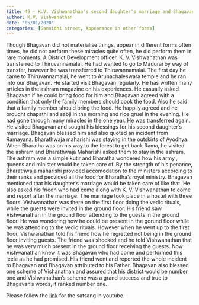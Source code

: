 ```yaml
---
title: 49 - K.V. Vishwanathan's second daughter's marriage and Bhagavan performing a miracle very similar to Bharathwaja maharishi in Ramayana. 
author: K.V. Vishwanathan
date: "05/01/2020"
categories: [Sannidhi street, Appearance in other forms]
---
```

Though Bhagavan did not materialise things, appear in different forms often times, he did not perform these miracles quite often, he did perform them in rare moments. A District Development officer, K. V. Vishwanathan was transferred to Thiruvannamalai. He had wanted to go to Madurai by way of transfer, however he was transferred to Thiruvannamalai. The first day he came to Thiruvannamalai, he went to Arunachaleswara temple and he ran into our Bhagavan. He started visit Bhagavan regularly. He has written many articles in the ashram magazine on his experiences. He casually asked Bhagavan if he could bring food for him and Bhagavan agreed with a condition that only the family members should cook the food. Also he said that a family member should bring the food. He happily agreed and he brought chapathi and sabji in the morning and rice gruel in the evening. He had gone through many miracles in the one year. He was transferred again. He visited Bhagavan and sought his blessings for his second daughter's marriage. Bhagavan blessed him and also quoted an incident from Ramayana. Bharathwaja maharishi was staying in the outskirts of Ayodhya. When Bharatha was on his way to the forest to get back Rama, he visited the ashram and Bharathwaja Maharishi asked them to stay in the ashram. The ashram was a simple kutir and Bharatha wondered how his army , queens and minister would be taken care of. By the strength of his penance, Bharathwaja maharishi provided accomodation to the ministers according to their ranks and peovided all the food for Bharatha's royal ministry. Bhagavan mentioned that his daughter's marriage would be taken care of like that. He also asked his friedn who had come along with K. V. Vishwanathan to come and report after the marriage. The marriage took place in a hostel with three floors. Vishwanathan was there on the first floor doing the vedic rituals, while the guests were invited in the ground floor. His friend saw Vishwanathan in the ground floor attending to the guests in the ground floor. He was wondering how he could be present in the gorund floor while he was attending to the vedic rituals. However when he went up to the first floor, Vishwanathan told his friend how he regretted not being in the ground floor inviting guests. The friend was shocked and he told Vishwanathan that he was very much present in the ground floor receiving the guests. Now Vishwanathan knew it was Bhagavan who had come and performed this leela as he had promised. His friend went and reported the whole incident to Bhagavan and Bhagavan attributed to his Father. Bhagavan also blessed one scheme of Vishanathan and assured that his district would be number one and Vishwanathan's scheme was a grand success and true to Bhagavan's words, it ranked number one.
 
Please follow the [link](https://youtu.be/zSJGuq6QBhs?si=8clLqVKbB3BzmJg9) for the satsang in youtube.
